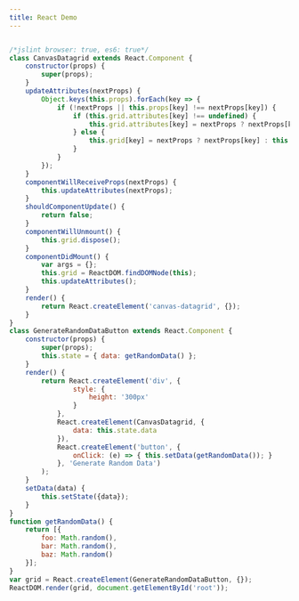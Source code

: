 ```yaml
---
title: React Demo
---
```


<SandpackEditor>

```js

/*jslint browser: true, es6: true*/
class CanvasDatagrid extends React.Component {
    constructor(props) {
        super(props);
    }
    updateAttributes(nextProps) {
        Object.keys(this.props).forEach(key => {
            if (!nextProps || this.props[key] !== nextProps[key]) {
                if (this.grid.attributes[key] !== undefined) {
                    this.grid.attributes[key] = nextProps ? nextProps[key] : this.props[key];
                } else {
                    this.grid[key] = nextProps ? nextProps[key] : this.props[key];
                }
            }
        });
    }
    componentWillReceiveProps(nextProps) {
        this.updateAttributes(nextProps);
    }
    shouldComponentUpdate() {
        return false;
    }
    componentWillUnmount() {
        this.grid.dispose();
    }
    componentDidMount() {
        var args = {};
        this.grid = ReactDOM.findDOMNode(this);
        this.updateAttributes();
    }
    render() {
        return React.createElement('canvas-datagrid', {});
    }
}
class GenerateRandomDataButton extends React.Component {
    constructor(props) {
        super(props);
        this.state = { data: getRandomData() };
    }
    render() {
        return React.createElement('div', {
                style: {
                    height: '300px'
                }
            },
            React.createElement(CanvasDatagrid, {
                data: this.state.data
            }),
            React.createElement('button', {
                onClick: (e) => { this.setData(getRandomData()); }
            }, 'Generate Random Data')
        );
    }
    setData(data) {
        this.setState({data});
    }
}
function getRandomData() {
    return [{
        foo: Math.random(),
        bar: Math.random(),
        baz: Math.random()
    }];
}
var grid = React.createElement(GenerateRandomDataButton, {});
ReactDOM.render(grid, document.getElementById('root'));


```
</SandpackEditor>